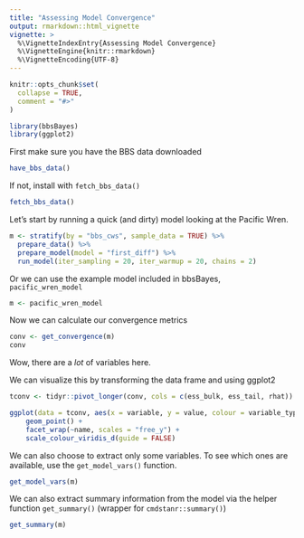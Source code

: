 ```yaml
---
title: "Assessing Model Convergence"
output: rmarkdown::html_vignette
vignette: >
  %\VignetteIndexEntry{Assessing Model Convergence}
  %\VignetteEngine{knitr::rmarkdown}
  %\VignetteEncoding{UTF-8}
---
```


```r
knitr::opts_chunk$set(
  collapse = TRUE,
  comment = "#>"
)
```

```r
library(bbsBayes)
library(ggplot2)
```

First make sure you have the BBS data downloaded
```r
have_bbs_data()
```

If not, install with `fetch_bbs_data()`
```r
fetch_bbs_data()
```

Let's start by running a quick (and dirty) model looking at the Pacific Wren.

```r
m <- stratify(by = "bbs_cws", sample_data = TRUE) %>%
  prepare_data() %>%
  prepare_model(model = "first_diff") %>%
  run_model(iter_sampling = 20, iter_warmup = 20, chains = 2)

```

Or we can use the example model included in bbsBayes, `pacific_wren_model`
```r
m <- pacific_wren_model
```


Now we can calculate our convergence metrics
```r
conv <- get_convergence(m)
conv
```

Wow, there are a *lot* of variables here.

We can visualize this by transforming the data frame and using ggplot2

```r
tconv <- tidyr::pivot_longer(conv, cols = c(ess_bulk, ess_tail, rhat))

ggplot(data = tconv, aes(x = variable, y = value, colour = variable_type)) +
    geom_point() +
    facet_wrap(~name, scales = "free_y") +
    scale_colour_viridis_d(guide = FALSE)
```

We can also choose to extract only some variables. To see which ones are available,
use the `get_model_vars()` function.

```r
get_model_vars(m)
```


We can also extract summary information from the model via the helper function `get_summary()` (wrapper for  `cmdstanr::summary()`)

```r
get_summary(m)
```



